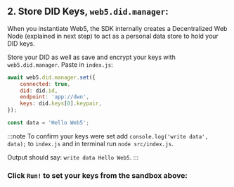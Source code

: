 ## 2. Store DID Keys, `web5.did.manager`:

When you instantiate Web5, the SDK internally creates a Decentralized Web Node (explained in next step) to act as a personal data store to hold your DID keys.

Store your DID as well as save and encrypt your keys with `web5.did.manager`. Paste in `index.js`:

```js
await web5.did.manager.set({
    connected: true,
    did: did.id,
    endpoint: 'app://dwn',
    keys: did.keys[0].keypair,
});

const data = 'Hello Web5';
```

:::note
To confirm your keys were set add `console.log('write data', data);` to `index.js` and in terminal run `node src/index.js`.

Output should say: `write data Hello Web5`.
:::

### Click `Run!` to set your keys from the sandbox above:
